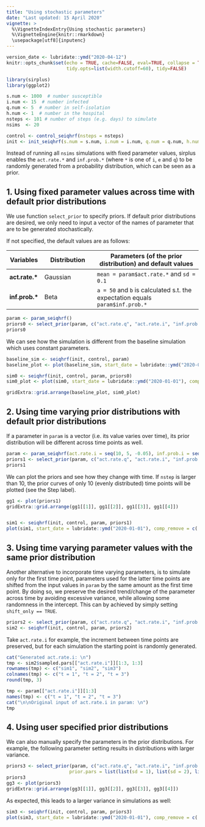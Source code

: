 ```yaml
---
title: "Using stochastic parameters"
date: "Last updated: 15 April 2020"
vignette: >
  %\VignetteIndexEntry{Using stochastic parameters}
  %\VignetteEngine{knitr::rmarkdown}
  \usepackage[utf8]{inputenc}
---
```


```r
version_date <- lubridate::ymd("2020-04-12")
knitr::opts_chunk$set(echo = TRUE, cache=FALSE, eval=TRUE, collapse = TRUE,
                      tidy.opts=list(width.cutoff=60), tidy=FALSE)
```


```r
library(sirplus)
library(ggplot2)

s.num <- 1000  # number susceptible
i.num <- 15  # number infected
q.num <- 5  # number in self-isolation
h.num <- 1  # number in the hospital
nsteps <- 101 # number of steps (e.g. days) to simulate
nsims  <- 20

control <- control_seiqhrf(nsteps = nsteps)
init <- init_seiqhrf(s.num = s.num, i.num = i.num, q.num = q.num, h.num = h.num)
```

Instead of running all `nsims` simulations with fixed parameter values, 
sirplus enables the `act.rate.*` and `inf.prob.*` (where `*` is one of `i`, `e` and `q`)
to be randomly generated from a probability distribution, 
which can be seen as a prior. 

## 1. Using fixed parameter values across time with default prior distributions

We use function `select_prior` to specify priors.
If default prior distributions are desired, we only need to input a vector of the names of parameter that are to be generated stochastically. 

If not specified, the default values are as follows:

| Variables  | Distribution     | Parameters (of the prior distribution) and default values    |
|-------------|----------------------------| --------------------------------------------------------|
| **act.rate.\* **     | Gaussian  | `mean = param$act.rate.*` and `sd = 0.1`  | 
| **inf.prob.\* **     | Beta  | `a = 50` and `b` is calculated s.t. the expectation equals `param$inf.prob.*` | 

```r
param <- param_seiqhrf()
priors0 <- select_prior(param, c("act.rate.q", "act.rate.i", "inf.prob.i", "inf.prob.e"))
priors0
```

We can see how the simulation is different from the baseline simulation which uses constant parameters. 
```r
baseline_sim <- seiqhrf(init, control, param)
baseline_plot <- plot(baseline_sim, start_date = lubridate::ymd("2020-01-01"), comp_remove = c('s.num', 'r.num'), plot_title = 'Baseline Model')

sim0 <- seiqhrf(init, control, param, priors0)
sim0_plot <- plot(sim0, start_date = lubridate::ymd("2020-01-01"), comp_remove = c('s.num', 'r.num'), plot_title = 'Default priors')

gridExtra::grid.arrange(baseline_plot, sim0_plot)
```



## 2. Using time varying prior distributions with default prior distributions

If a parameter in `param` is a vector (i.e. its value varies over time), its prior distribution will be different across time points as well. 

```r
param <- param_seiqhrf(act.rate.i = seq(10, 5, -0.05), inf.prob.i = seq(0.1, 0.05, -0.0005))
priors1 <- select_prior(param, c("act.rate.q", "act.rate.i", "inf.prob.i", "inf.prob.e"))
priors1
```

We can plot the priors and see how they change with time.
If `nstep` is larger than 10, the prior curves of only 10 (evenly distributed) time points will be plotted (see the Step label). 
```r
gg1 <- plot(priors1)
gridExtra::grid.arrange(gg1[[1]], gg1[[2]], gg1[[3]], gg1[[4]])


sim1 <- seiqhrf(init, control, param, priors1)
plot(sim1, start_date = lubridate::ymd("2020-01-01"), comp_remove = c('s.num', 'r.num'), plot_title = 'Priors with larger variance')
```

## 3. Using time varying parameter values with the same prior distribution 

Another alternative to incorporate time varying parameters, is to simulate only for the first time point, 
parameters used for the latter time points are shifted from the input values in `param` by the same amount as the first time point. 
By doing so, we preserve the desired trend/change of the parameter across time by avoiding excessive variance,  while allowing some randomness in the intercept. This can by achieved by simply setting `shift_only == TRUE`.

```r
priors2 <- select_prior(param, c("act.rate.q", "act.rate.i", "inf.prob.i", "inf.prob.e"), shift_only = TRUE)
sim2 <- seiqhrf(init, control, param, priors2)
```

Take `act.rate.i` for example, the increment between time points are preserved, but for each simulation the starting point is randomly generated. 
```r
cat("Generated act.rate.i: \n")
tmp <- sim2$sampled.pars[["act.rate.i"]][1:3, 1:3]
rownames(tmp) <- c("sim1", "sim2", "sim3")
colnames(tmp) <- c("t = 1", "t = 2", "t = 3")
round(tmp, 3)

tmp <- param[["act.rate.i"]][1:3]
names(tmp) <- c("t = 1", "t = 2", "t = 3")
cat("\n\nOriginal input of act.rate.i in param: \n")
tmp
```

## 4. Using user specified prior distributions 

We can also manually specify the parameters in the prior distributions. 
For example, the following parameter setting results in distributions with larger variance. 
```r
priors3 <- select_prior(param, c("act.rate.q", "act.rate.i", "inf.prob.i", "inf.prob.e"), prior.dist = c("gaussian", "gaussian", "beta", "beta"),
                       prior.pars = list(list(sd = 1), list(sd = 2), list(a = 1), list(a = 10)))
priors3
gg3 <- plot(priors3)
gridExtra::grid.arrange(gg3[[1]], gg3[[2]], gg3[[3]], gg3[[4]])
```

As expected, this leads to a larger variance in simulations as well:
```r
sim3 <- seiqhrf(init, control, param, priors3)
plot(sim3, start_date = lubridate::ymd("2020-01-01"), comp_remove = c('s.num', 'r.num'), plot_title = 'Default priors')
```

